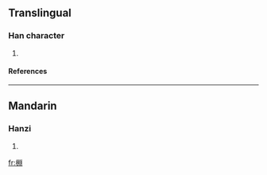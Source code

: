 ==Translingual==
===Han character===
{{Han char|rn=75|rad=木|as=08|sn=12|four=4290<sub>0</sub>|canj=木中X中 (DLXL)}}
# {{defn|Han|sort=木08}}
====References====
{{Han ref|kx=0534.030|dkj=14966|dj=0922.020|hdz=21251.100|uh=68E9|ud=26857|bh=D9D6|bd=55766}}

----
==Mandarin==
===Hanzi===
{{cmn-hanzi|pin=[[yuān]] ([[yuan1]])|wg=yüan<sup>1</sup>}}
# {{defn|Mandarin}}

[[fr:棩]]